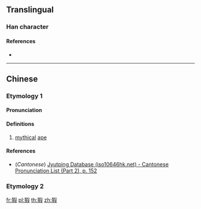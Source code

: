 {{character info/new}}
==Translingual==

===Han character===
{{Han char|rn=94|rad=犬|as=09|sn=12|four=47247|canj=KHRSE|ids=⿰犭叚}}

====References====
* {{Han ref|kx=0715.150|dkj=20551|dj=1127.110|hdz=21360.060|uh=7333|ud=29491|bh=DA72|bd=55922}}

----

==Chinese==
{{zh-forms}}

===Etymology 1===
====Pronunciation====
{{zh-pron
|m=jiā
|c=gaa1
|mc=y
|oc=y
|ma=
|cat=n
}}

====Definitions====
{{zh-hanzi}}

# [[mythical]] [[ape]]

====References====
* (''Cantonese'') [http://www.iso10646hk.net/jp/document/download.jsp Jyutping Database (iso10646hk.net) - Cantonese Pronunciation List (Part 2), p. 152]

===Etymology 2===
{{zh-see|豭|v}}

[[fr:猳]]
[[pl:猳]]
[[th:猳]]
[[zh:猳]]